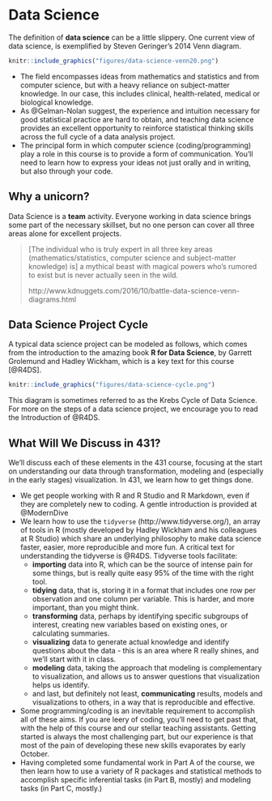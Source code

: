 # Data Science 

The definition of **data science** can be a little slippery. One current view of data science, is exemplified by Steven Geringer's 2014 Venn diagram.

```r
knitr::include_graphics("figures/data-science-venn20.png")
```

- The field encompasses ideas from mathematics and statistics and from computer science, but with a heavy reliance on subject-matter knowledge. In our case, this includes clinical, health-related, medical or biological knowledge. 
- As @Gelman-Nolan suggest, the experience and intuition necessary for good statistical practice are hard to obtain, and teaching data science provides an excellent opportunity to reinforce statistical thinking skills across the full cycle of a data analysis project.
- The principal form in which computer science (coding/programming) play a role in this course is to provide a form of communication. You'll need to learn how to express your ideas not just orally and in writing, but also through your code.

## Why a unicorn?

Data Science is a **team** activity. Everyone working in data science brings some part of the necessary skillset, but no one person can cover all three areas alone for excellent projects.  

> [The individual who is truly expert in all three key areas (mathematics/statistics, computer science and subject-matter knowledge) is] a mythical beast with magical powers who's rumored to exist but is never actually seen in the wild.
> 
> http://www.kdnuggets.com/2016/10/battle-data-science-venn-diagrams.html

## Data Science Project Cycle

A typical data science project can be modeled as follows, which comes from the introduction to the amazing book **R for Data Science**, by Garrett Grolemund and Hadley Wickham, which is a key text for this course [@R4DS].

```r
knitr::include_graphics("figures/data-science-cycle.png")
```

This diagram is sometimes referred to as the Krebs Cycle of Data Science. For more on the steps of a data science project, we encourage you to read the Introduction of @R4DS.

## What Will We Discuss in 431?

We'll discuss each of these elements in the 431 course, focusing at the start on understanding our data through transformation, modeling and (especially in the early stages) visualization. In 431, we learn how to get things done. 

- We get people working with R and R Studio and R Markdown, even if they are completely new to coding. A gentle introduction is provided at @ModernDive
- We learn how to use the `tidyverse` (http://www.tidyverse.org/), an array of tools in R (mostly developed by Hadley Wickham and his colleagues at R Studio) which share an underlying philosophy to make data science faster, easier, more reproducible and more fun. A critical text for understanding the tidyverse is @R4DS. Tidyverse tools facilitate:
    + **importing** data into R, which can be the source of intense pain for some things, but is really quite easy 95% of the time with the right tool.
    + **tidying** data, that is, storing it in a format that includes one row per observation and one column per variable. This is harder, and more important, than you might think.
    + **transforming** data, perhaps by identifying specific subgroups of interest, creating new variables based on existing ones, or calculating summaries.
    + **visualizing** data to generate actual knowledge and identify questions about the data - this is an area where R really shines, and we'll start with it in class.
    + **modeling** data, taking the approach that modeling is complementary to visualization, and allows us to answer questions that visualization helps us identify.
    + and last, but definitely not least, **communicating** results, models and visualizations to others, in a way that is reproducible and effective.
- Some programming/coding is an inevitable requirement to accomplish all of these aims. If you are leery of coding, you'll need to get past that, with the help of this course and our stellar teaching assistants. Getting started is always the most challenging part, but our experience is that most of the pain of developing these new skills evaporates by early October.
- Having completed some fundamental work in Part A of the course, we then learn how to use a variety of R packages and statistical methods to accomplish specific inferential tasks (in Part B, mostly) and modeling tasks (in Part C, mostly.)


